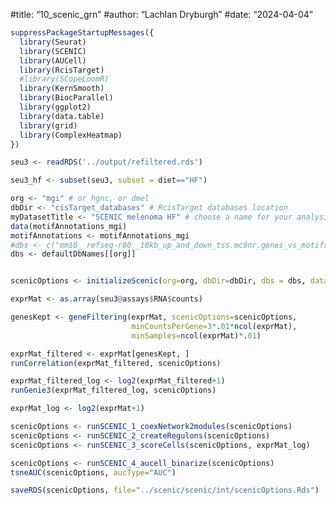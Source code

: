 #title: "10_scenic_grn"
#author: "Lachlan Dryburgh"
#date: "2024-04-04"


```r
suppressPackageStartupMessages({
  library(Seurat)
  library(SCENIC)
  library(AUCell)
  library(RcisTarget)
  #library(SCopeLoomR)
  library(KernSmooth)
  library(BiocParallel)
  library(ggplot2)
  library(data.table)
  library(grid)
  library(ComplexHeatmap)
})
```

```r
seu3 <- readRDS('../output/refiltered.rds')

seu3_hf <- subset(seu3, subset = diet=="HF")

org <- "mgi" # or hgnc, or dmel
dbDir <- "cisTarget_databases" # RcisTarget databases location
myDatasetTitle <- "SCENIC melenoma HF" # choose a name for your analysis
data(motifAnnotations_mgi)
motifAnnotations <- motifAnnotations_mgi
#dbs <- c("mm10__refseq-r80__10kb_up_and_down_tss.mc9nr.genes_vs_motifs.rankings.feather")
dbs <- defaultDbNames[[org]]


scenicOptions <- initializeScenic(org=org, dbDir=dbDir, dbs = dbs, datasetTitle=myDatasetTitle, nCores=4) 
```

```r
exprMat <- as.array(seu3@assays$RNA$counts)

genesKept <- geneFiltering(exprMat, scenicOptions=scenicOptions,
                           minCountsPerGene=3*.01*ncol(exprMat),
                           minSamples=ncol(exprMat)*.01)

exprMat_filtered <- exprMat[genesKept, ]
runCorrelation(exprMat_filtered, scenicOptions)
```

```r
exprMat_filtered_log <- log2(exprMat_filtered+1) 
runGenie3(exprMat_filtered_log, scenicOptions)

exprMat_log <- log2(exprMat+1)

scenicOptions <- runSCENIC_1_coexNetwork2modules(scenicOptions)
scenicOptions <- runSCENIC_2_createRegulons(scenicOptions)
scenicOptions <- runSCENIC_3_scoreCells(scenicOptions, exprMat_log)

scenicOptions <- runSCENIC_4_aucell_binarize(scenicOptions)
tsneAUC(scenicOptions, aucType="AUC")

saveRDS(scenicOptions, file="../scenic/scenic/int/scenicOptions.Rds") 
```
